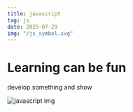 ---
title: javascript
tag: js
date: 2025-07-29
img: "/js_symbol.svg"
---


# Learning can be fun

develop something and show

![javascript img](/js_symbol.svg "javascript_symbol")
